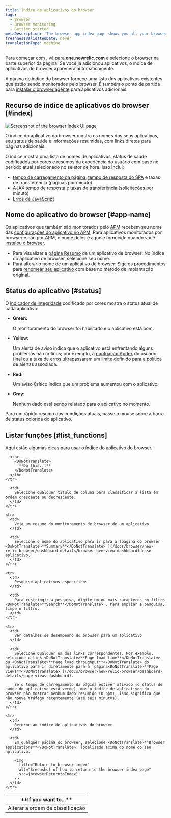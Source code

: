 ```yaml
---
title: Índice de aplicativos do browser
tags:
  - Browser
  - Browser monitoring
  - Getting started
metaDescription: 'The browser app index page shows you all your browser-monitored apps, along with their health status'
freshnessValidatedDate: never
translationType: machine
---
```




Para começar com [<InlinePopover type="browser"/>](/docs/browser/new-relic-browser/getting-started/introduction-new-relic-browser), vá para <DoNotTranslate>**[one.newrelic.com](https://one.newrelic.com/all-capabilities)**</DoNotTranslate> e selecione o browser na parte superior da página. Se você já adicionou aplicativos, o índice de aplicativos do browser aparecerá automaticamente.

A página de índice do browser fornece uma lista dos aplicativos existentes que estão sendo monitorados pelo browser. É também o ponto de partida para [instalar o browser agente](/docs/browser/new-relic-browser/installation/install-new-relic-browser-agent) para aplicativos adicionais.

## Recurso de índice de aplicativos do browser [#index]

<img
  title="Browser index UI page"
  alt="Screenshot of the browser index UI page"
  src={browserIndexSummary}
/>

<figcaption>
  O índice do aplicativo do browser mostra os nomes dos seus aplicativos, seu status de saúde e informações resumidas, com links diretos para páginas adicionais.
</figcaption>

O índice mostra uma lista de nomes de aplicativos, status de saúde codificados por cores e resumos da experiência do usuário com base no período atual selecionado no seletor de hora. Isso inclui:

* [tempo de carregamento da página](/docs/browser/new-relic-browser/dashboard-details/page-views-dashboard), [tempo de resposta do SPA](/docs/browser/single-page-app-monitoring/use-spa-data/view-spa-data-new-relic-browser) e taxas de transferência (páginas por minuto)
* [AJAX tempo de resposta](/docs/browser/new-relic-browser/dashboard-details/ajax-dashboard) e taxas de transferência (solicitações por minuto)
* [Erros de JavaScript](/docs/errors-inbox/browser-tab)

## Nome do aplicativo do browser [#app-name]

Os aplicativos que também são monitorados pelo [APM](/docs/apm/new-relic-apm/getting-started/welcome-new-relic-apm) recebem seu nome das [configurações do aplicativo no APM](/docs/apm/new-relic-apm/installation-configuration/naming-your-application). Para aplicativos monitorados por browser e não por APM, o nome deles é aquele fornecido quando você [instalou o browser](/docs/browser/new-relic-browser/installation/install-new-relic-browser-agent).

* Para visualizar a [página Resumo](/docs/browser/new-relic-browser/dashboard-details/browser-overview-dashboard) de um aplicativo de browser: No índice do aplicativo de browser, selecione seu nome.
* Para alterar o nome de um aplicativo de browser: Siga os procedimentos para [renomear seu aplicativo](/docs/browser/new-relic-browser/installation-configuration/rename-browser-apps) com base no método de implantação original.

## Status do aplicativo [#status]

O [indicador de integridade](/docs/accounts-partnerships/education/getting-started-new-relic/glossary#health-status) codificado por cores mostra o status atual de cada aplicativo:

* <DoNotTranslate>**Green:**</DoNotTranslate>

  O monitoramento do browser foi habilitado e o aplicativo está bom.

* <DoNotTranslate>**Yellow:**</DoNotTranslate>

  Um alerta de aviso indica que o aplicativo está enfrentando alguns problemas não críticos; por exemplo, a [pontuação Apdex](/docs/apm/new-relic-apm/apdex/apdex-measuring-user-satisfaction) do usuário final ou a taxa de erros ultrapassaram um limite definido para a política de alertas associada.

* <DoNotTranslate>**Red:**</DoNotTranslate>

  Um aviso Crítico indica que um problema aumentou com o aplicativo.

* <DoNotTranslate>**Gray:**</DoNotTranslate>

  Nenhum dado está sendo relatado para o aplicativo no momento.

Para um rápido resumo das condições atuais, passe o mouse sobre a barra de status colorida do aplicativo.

## Listar funções [#list_functions]

Aqui estão algumas dicas para usar o índice do aplicativo do browser.

<table>
  <thead>
    <tr>
      <th width={200}>
        <DoNotTranslate>
          **If you want to...**
        </DoNotTranslate>
      </th>

      <th>
        <DoNotTranslate>
          **Do this...**
        </DoNotTranslate>
      </th>
    </tr>
  </thead>

  <tbody>
    <tr>
      <td>
        Alterar a ordem de classificação
      </td>

      <td>
        Selecione qualquer título de coluna para classificar a lista em ordem crescente ou decrescente.
      </td>
    </tr>

    <tr>
      <td>
        Veja um resumo do monitoramento de browser de um aplicativo
      </td>

      <td>
        Selecione o nome do aplicativo para ir para a [página do browser <DoNotTranslate>**Summary**</DoNotTranslate> ](/docs/browser/new-relic-browser/dashboard-details/browser-overview-dashboard)desse aplicativo.
      </td>
    </tr>

    <tr>
      <td>
        Pesquise aplicativos específicos
      </td>

      <td>
        Para restringir a pesquisa, digite um ou mais caracteres no filtro <DoNotTranslate>**Search**</DoNotTranslate> . Para ampliar a pesquisa, limpe o filtro.
      </td>
    </tr>

    <tr>
      <td>
        Ver detalhes de desempenho do browser para um aplicativo
      </td>

      <td>
        Selecione qualquer um dos links correspondentes. Por exemplo, selecione o link <DoNotTranslate>**Page load time**</DoNotTranslate> ou <DoNotTranslate>**Page load throughput**</DoNotTranslate> do aplicativo para ir diretamente para a [página<DoNotTranslate>**Page views**</DoNotTranslate> ](/docs/browser/new-relic-browser/dashboard-details/page-views-dashboard).

        Se o tempo de carregamento da página estiver ativado (o status de saúde do aplicativo está verde), mas o índice de aplicativos do browser não mostrar nenhum dado resumido (0 ppm), isso significa que não houve tráfego recentemente (até seis minutos).
      </td>
    </tr>

    <tr>
      <td>
        Retorne ao índice de aplicativos do browser
      </td>

      <td>
        Em qualquer página do browser, selecione <DoNotTranslate>**Browser applications**</DoNotTranslate>, localizado acima do nome do seu aplicativo.

        <img
          title="Return to browser index"
          alt="Sreenshot of how to return to the browser index page"
          src={browserReturntoIndex}
        />
      </td>
    </tr>
  </tbody>
</table>